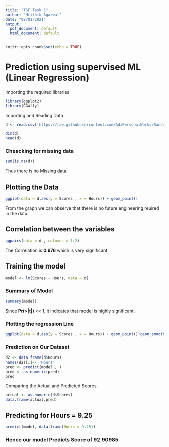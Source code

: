 ---
title: "TSF Task 1"
author: "Hrithik Agarwal"
date: "08/01/2021"
output:
  pdf_document: default
  html_document: default
---

```{r setup, include=FALSE}
knitr::opts_chunk$set(echo = TRUE)
```

# Prediction using supervised ML (Linear Regression)

Importing the required libraries

```{r, message= FALSE}
library(ggplot2)
library(GGally)
```

Importing and Reading Data

```{r}
d <- read.csv('https://raw.githubusercontent.com/AdiPersonalWorks/Random/master/student_scores%20-%20student_scores.csv')
```
```{r}
dim(d)
head(d)
```

### Cheacking for missing data

```{r}
sum(is.na(d))
```

Thus there is no Missing data.


## Plotting the Data

```{r}
ggplot(data = d,aes(y = Scores , x = Hours)) + geom_point()
```

From the graph we can observe that there is no future engineering reuired in the data.

## Correlation between the variables

```{r}
ggpairs(data = d , columns = 1:2)

```

The Correlation is **0.976** which is very significant.

## Training the model

```{r}
model <- lm(Scores ~ Hours, data = d)
```

### Summary of Model

```{r}
summary(model)
```

Since **Pr(>|t|)** << 1, it indicates that model is highly significant.

### Plotting the regression Line

```{r, message=FALSE}
ggplot(data = d,aes(y = Scores , x = Hours)) + geom_point()+geom_smooth(method = 'lm', color = 'red')

```

### Prediction on Our Dataset

```{r}
d2 <- data.frame(d$Hours)
names(d2)[1]<- 'Hours'
pred <- predict(model , )
pred <- as.numeric(pred)
pred
```

Comparing the Actual and Predicted Scores.

```{r}
actual <- as.numeric(d$Scores)
data.frame(actual,pred)
```

## Predicting for Hours = 9.25

```{r}
predict(model, data.frame(Hours = 9.25))

```

### Hence our model Predicts Score of **92.90985**




 


